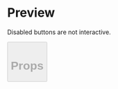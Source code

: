 

<Meta title="Button" />

# Preview

Disabled buttons are not interactive.

<Preview>
  <Story name="05 - Disabled small primary button">
    <Button
      small
      disabled
      type="primary"
      onClick={action('clicked')}
      text="CTA character limit 20-25"
    />
  </Story>
</Preview>

# Props

<Props of={Button} />
